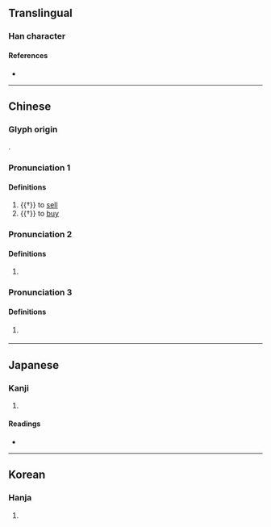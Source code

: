 {{character info}}
==Translingual==

===Han character===
{{Han char|rn=9|rad=人|as=15|sn=17|four=24286|canj=OGWC|ids=⿰亻賣}}

====References====
* {{Han ref|kx=0120.220|dkj=01255|dj=0254.200|hdz=10232.150|uh=5125|ud=20773|bh=ECBA|bd=60602}}

----

==Chinese==
{{zh-forms}}

===Glyph origin===
{{Han etym}}
{{Han compound|人|𧶠|c1=s|c2=p|t1=person|ls=psc}}.

===Pronunciation 1===
{{zh-pron
|m=yù
|c=juk6
|mc=2
|oc=1,n
|ma=
|cat=v
}}

====Definitions====
{{zh-hanzi}}

# {{†}} to [[sell]]
# {{†}} to [[buy]]

===Pronunciation 2===
{{zh-pron
|m=dí
|c=dik6
|mc=1
|oc=n,1
|ma=
|cat=v
}}

====Definitions====
{{zh-hanzi}}

# {{zh-hg}} {{zh-alt-form|*覿|to [[see]]}}

===Pronunciation 3===
{{zh-pron
|m=dú
|c=duk6
|mc=1
|oc=n,1
|ma=
|cat=v
}}

====Definitions====
{{zh-hanzi}}

# {{zh-hg}} {{rfdef|zh}}

----

==Japanese==

===Kanji===
{{ja-kanji|grade=|rs=人15}}

# {{rfdef|ja|sort=人15}}

====Readings====
* {{ja-readings|on=[[いく]] (iku), [[てき]] (teki), [[ちゃく]] (chaku), [[とく]] (toku), [[どく]] (doku)|kun=[[いる]] (iru), [[かむ]] (kamu), [[みる]] (miru)}}

----

==Korean==

===Hanja===
{{ko-hanja|hangeul=육|rv=yuk|mr=yuk}}

# {{rfdef|ko|sort=人15}}